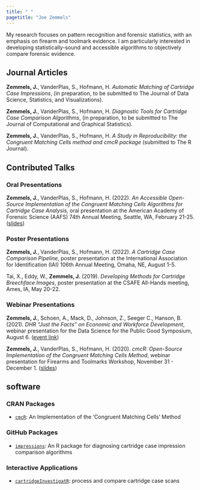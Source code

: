 ```yaml
---
title: " "
pagetitle: "Joe Zemmels"
---
```


<link rel="stylesheet" href="styles.css" type="text/css">
<link rel="stylesheet" href="academicicons/css/academicicons.min.css"/>

My research focuses on pattern recognition and forensic statistics, with an emphasis on firearm and toolmark evidence. 
I am particularly interested in developing statistically-sound and accessible algorithms to objectively compare forensic evidence.

## Journal Articles

**Zemmels, J.**, VanderPlas, S., Hofmann, H. *Automatic Matching of Cartridge Case Impressions*, (in preparation, to be submitted to The Journal of Data Science, Statistics, and Visualizations). 

**Zemmels, J.**, VanderPlas, S., Hofmann, H. *Diagnostic Tools for Cartridge Case Comparison Algorithms*, (in preparation, to be submitted to The Journal of Computational and Graphical Statistics). 

**Zemmels, J.**, VanderPlas, S., Hofmann, H. *A Study in Reproducibility: the Congruent Matching Cells method and cmcR package* (submitted to The R Journal).


## Contributed Talks

### Oral Presentations

**Zemmels, J.**, VanderPlas, S., Hofmann, H. (2022). *An Accessible Open-Source Implementation of the Congruent Matching Cells Algorithms for Cartridge Case Analysis*, oral presentation at the American Academy of Forensic Science (AAFS) 74th Annual Meeting, Seattle, WA, February 21-25. ([slides](https://github.com/jzemmels/aafs22_slides/blob/main/slides/An%20Accessible%20Open-Source%20Implementation%20of%20the%20Congruent%20Matching%20Cells%20Algorithms%20for%20Cartridge%20Case%20Analysis%20D38.pptx))

### Poster Presentations

**Zemmels, J.**, VanderPlas, S., Hofmann, H. (2022). *A Cartridge Case Comparison Pipeline*, poster presentation at the International Association for Identification (IAI) 106th Annual Meeting, Omaha, NE, August 1-5.

Tai, X., Eddy, W., **Zemmels, J.** (2019). *Developing Methods for Cartridge Breechface Images*, poster presentation at the CSAFE All-Hands meeting, Ames, IA, May 20-22.


### Webinar Presentations

**Zemmels, J.**, Schoen, A., Mack, D., Johnson, Z., Seeger C., Hanson, B. (2021). *DHR "Just the Facts" on Economic and Workforce Development*, webinar presentation for the Data Science for the Public Good Symposium, August 6.  ([event link](https://datascienceforthepublicgood.org/events/dspg2021/postersessions/dhr-just-facts-economic-and-workforce-development))

**Zemmels, J.**, VanderPlas, S., Hofmann, H. (2020). *cmcR: Open-Source Implementation of the Congruent Matching Cells Method*, webinar presentation for Firearms and Toolmarks Workshop, November 31 - December 1. ([slides](https://github.com/jzemmels/cmcR_presentation))

## software

### CRAN Packages

- [`cmcR`](https://github.com/CSAFE-ISU/cmcR): An Implementation of the 'Congruent Matching Cells' Method

### GitHub Packages

- [`impressions`](https://github.com/jzemmels/impressions): An R package for diagnosing cartridge case impression comparison algorithms

### Interactive Applications

- [`cartridgeInvestigatR`](https://jzemmels.shinyapps.io/cartridgeinvestigatR/): process and compare cartridge case scans
